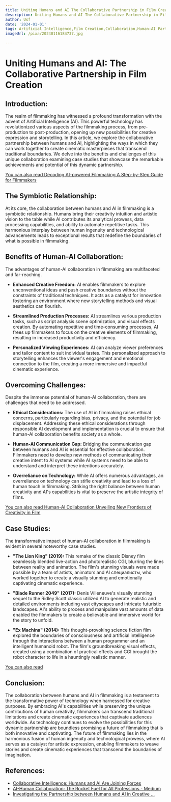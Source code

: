 ```yaml
---
title: Uniting Humans and AI The Collaborative Partnership in Film Creation
description: Uniting Humans and AI The Collaborative Partnership in Film Creation
author: Usf
date: '2024-01-01'
tags: Artificial Intelligence,Film Creation,Collaboration,Human-AI Partnership,Innovation,Technology
imageUrl: /pixa/20240116184737.jpg

---
```

# Uniting Humans and AI: The Collaborative Partnership in Film Creation

## Introduction:

The realm of filmmaking has witnessed  a profound transformation with the advent of Artificial Intelligence (AI). This powerful technology has revolutionized various aspects of the filmmaking process, from pre-production to post-production, opening up new  possibilities for creative  expression and storytelling. In this article, we  explore the collaborative partnership between humans  and AI, highlighting the ways in which they can work together to create cinematic masterpieces that  transcend traditional  boundaries. We delve into  the benefits and challenges of this unique collaboration examining case studies that showcase the remarkable achievements  and potential  of this dynamic partnership.

[You can also read Decoding AI-powered Filmmaking A Step-by-Step Guide for Filmmakers](Decoding%20AI-powered%20Filmmaking%20A%20Step-by-Step%20Guide%20for%20Filmmakers)


##  The  Symbiotic Relationship:

At its core, the collaboration between  humans and AI  in  filmmaking is a symbiotic relationship. Humans bring their creativity intuition and artistic vision  to the  table while AI contributes  its  analytical prowess, data processing capabilities, and ability to automate repetitive tasks. This harmonious interplay between  human ingenuity and technological advancements leads to exceptional results that redefine the boundaries of what is possible in  filmmaking.

## Benefits of Human-AI  Collaboration:

The  advantages of human-AI collaboration in filmmaking are multifaceted and far-reaching.

* **Enhanced Creative Freedom:** AI enables  filmmakers to explore unconventional ideas and push creative boundaries without the constraints of traditional techniques. It acts as a catalyst for innovation  fostering an  environment where  new storytelling methods and visual aesthetics can flourish.

* **Streamlined Production  Processes:**  AI streamlines various production tasks, such as script analysis scene optimization, and visual effects creation. By automating repetitive and time-consuming processes, AI frees up filmmakers  to focus on the creative  elements of  filmmaking, resulting in increased productivity and efficiency.

* **Personalized Viewing Experiences:** AI  can analyze viewer preferences and tailor content to suit individual tastes. This personalized approach to storytelling enhances the viewer's  engagement and emotional connection to the film, creating  a more immersive and impactful cinematic experience.

## Overcoming Challenges:

Despite the immense  potential of human-AI  collaboration, there  are challenges that need to be addressed.

*  **Ethical Considerations:** The use of AI in filmmaking raises ethical concerns, particularly regarding  bias, privacy, and  the  potential  for job displacement. Addressing these ethical considerations through  responsible AI development and implementation is crucial to ensure that  human-AI collaboration benefits society as a whole.

* **Human-AI Communication Gap:** Bridging the communication gap between humans and AI is essential for effective collaboration. Filmmakers need  to develop new methods of communicating their creative  intent to AI systems while AI systems need  to be  able to understand and interpret these intentions accurately.

* **Overreliance on Technology:** While AI offers numerous advantages, an overreliance on technology can stifle creativity and lead to a loss of human touch in filmmaking. Striking the right balance between human creativity and AI's capabilities  is vital to preserve the artistic integrity of films.

[You can also read Human-AI Collaboration Unveiling New Frontiers of Creativity in Film](Human-AI%20Collaboration%20Unveiling%20New%20Frontiers%20of%20Creativity%20in%20Film)


## Case  Studies:

The transformative impact of human-AI collaboration in filmmaking is evident in several noteworthy case studies.

* **"The Lion King" (2019):** This remake of the classic Disney film seamlessly blended live-action and photorealistic  CGI, blurring the lines  between reality and  animation. The film's  stunning visuals were made possible by a team of artists, animators and  AI специалисты, who worked together to create  a visually stunning and  emotionally captivating cinematic experience.

* **"Blade Runner 2049" (2017):** Denis  Villeneuve's visually stunning sequel to the Ridley  Scott classic  utilized AI to generate realistic and  detailed environments including vast cityscapes and intricate futuristic landscapes. AI's ability to process and manipulate vast amounts  of data enabled the filmmakers to create a believable and immersive world for the story to  unfold.

* **"Ex Machina" (2014):**  This thought-provoking science fiction  film explored the  boundaries of consciousness  and artificial intelligence through the interactions between a human programmer  and an intelligent humanoid robot. The film's groundbreaking visual effects, created using a combination of practical effects and CGI brought the robot character to life in a hauntingly realistic manner.

[You can also read ]()


## Conclusion:

The collaboration between humans and  AI in filmmaking is a testament to the transformative power of technology when harnessed  for creative purposes. By embracing AI's capabilities while preserving the unique contributions of human creativity, filmmakers can transcend traditional limitations and create cinematic experiences that captivate audiences worldwide. As technology continues to evolve the  possibilities for this dynamic partnership are boundless promising a future of filmmaking  that is both innovative and captivating.  The future of filmmaking lies in the harmonious fusion of human ingenuity and technological  prowess, where AI serves as a catalyst for artistic expression, enabling filmmakers to  weave stories and create cinematic experiences that transcend the boundaries of imagination.

## References:
- [Collaborative Intelligence: Humans and AI Are Joining Forces](https://hbr.org/2018/07/collaborative-intelligence-humans-and-ai-are-joining-forces)
- [AI-Human Collaboration: The Rocket Fuel for All Professions - Medium](https://medium.com/digital-human/ai-human-collaboration-the-rocket-fuel-for-all-professions-1389116fcd1b)
- [Investigating the Partnership between Humans and AI in Creative ...](https://medium.com/@lvlad5316/investigating-the-partnership-between-humans-and-ai-in-creative-fields-9875e6b76c7b)
